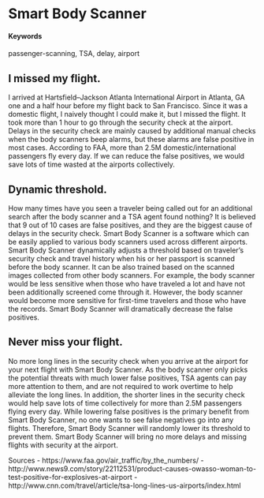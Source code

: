 # Smart Body Scanner {#smart-body-scanner}

#### Keywords

passenger-scanning, TSA, delay, airport

## I missed my flight.
I arrived at Hartsfield–Jackson Atlanta International Airport in Atlanta, GA one and a half hour before my flight back to San Francisco. Since it was a domestic flight, I naively thought I could make it, but I missed the flight. It took more than 1 hour to go through the security check at the airport.
Delays in the security check are mainly caused by additional manual checks when the body scanners beep alarms, but these alarms are false positive in most cases. According to FAA, more than 2.5M domestic/international passengers fly every day. If we can reduce the false positives, we would save lots of time wasted at the airports collectively.

## Dynamic threshold.
How many times have you seen a traveler being called out for an additional search after the body scanner and a TSA agent found nothing? It is believed that 9 out of 10 cases are false positives, and they are the biggest cause of delays in the security check. Smart Body Scanner is a software which can be easily applied to various body scanners used across different airports. Smart Body Scanner dynamically adjusts a threshold based on traveler's security check and travel history when his or her passport is scanned before the body scanner. It can be also trained based on the scanned images collected from other body scanners. For example, the body scanner would be less sensitive when those who have traveled a lot and have not been additionally screened come through it. However, the body scanner would become more sensitive for first-time travelers and those who have the records. Smart Body Scanner will dramatically decrease the false positives.   

## Never miss your flight.
No more long lines in the security check when you arrive at the airport for your next flight with Smart Body Scanner. As the body scanner only picks the potential threats with much lower false positives, TSA agents can pay more attention to them, and are not required to work overtime to help alleviate the long lines. In addition, the shorter lines in the security check would help save lots of time collectively for more than 2.5M passengers flying every day. While lowering false positives is the primary benefit from Smart Body Scanner, no one wants to see false negatives go into any flights. Therefore, Smart Body Scanner will randomly lower its threshold to prevent them. Smart Body Scanner will bring no more delays and missing flights with security at the airport.

Sources
 - https://www.faa.gov/air_traffic/by_the_numbers/
 - http://www.news9.com/story/22112531/product-causes-owasso-woman-to-test-positive-for-explosives-at-airport
 - http://www.cnn.com/travel/article/tsa-long-lines-us-airports/index.html
